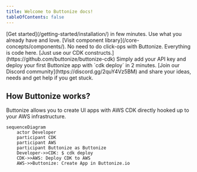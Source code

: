 ```yaml
---
title: Welcome to Buttonize docs!
tableOfContents: false
---
```



<CardGrid>
	<Card title="Quickstarts & Tutorials" icon="rocket">
		[Get started](/getting-started/installation/) in few minutes. Use what you
		already have and love.
	</Card>
	<Card title="Components" icon="laptop">
		[Visit component library](/core-concepts/components/). No need to do
		click-ops with Buttonize. Everything is code here.
	</Card>
	<Card title="Plug-and-play" icon="approve-check-circle">
		[Just use our CDK constructs.](https://github.com/buttonize/buttonize-cdk)
		Simply add your API key and deploy your first Buttonize app with `cdk
		deploy` in 2 minutes.
	</Card>
	<Card title="Community" icon="discord">
		[Join our Discord community](https://discord.gg/2quY4Vz5BM) and share your
		ideas, needs and get help if you get stuck.
	</Card>
</CardGrid>

<br />

## How Buttonize works?

Buttonize allows you to create UI apps with AWS CDK directly hooked up to your AWS infrastructure.

<div className="w-3/4 mermaid-center m-auto" >

```mermaid
sequenceDiagram
    actor Developer
    participant CDK
    participant AWS
    participant Buttonize as Buttonize
    Developer->>CDK: $ cdk deploy
    CDK->>AWS: Deploy CDK to AWS
    AWS->>Buttonize: Create App in Buttonize.io
```

</div>
